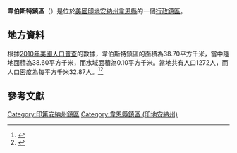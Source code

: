 {{noteTA
|G1=USState
|G2=地名
|G3=Unit
}}
{{Infobox settlement
|official_name            = 韋伯斯特鎮區
|native_name = Webster Township
|settlement_type          = [[行政鎮區|行政鎮區]]
|image_skyline            = 
|imagesize                = 
|image_map                = Map highlighting Webster Township, Wayne County, Indiana.svg
|mapsize                  = 250px
|pushpin_map  =USA Indiana
|pushpin_label = 韋伯斯特鎮區
|pushpin_label_position   = top
|pushpin_map_caption      = 韋伯斯特鎮區在印地安納州的位置
|subdivision_type         = [[世界政區索引|國家]]
|subdivision_type1        = [[美国州份|州份]]
|subdivision_type2        = [[印地安納州行政区划|縣]]
|subdivision_name         = [[美国|美国]]
|subdivision_name1        = [[印地安納州|印地安納州]]
|subdivision_name2        = [[韋恩縣_(印地安納州)|韋恩縣]]
|elevation_ft             = 1043
|elevation_m              = 318
|timezone                 = [[北美东部時區|北美东部時區]]
|area_total_km2           = 38.70
|area_land_km2            = 38.60
|area_water_km2           = 0.10
|area_total_sq_mi         = 
|area_land_sq_mi          = 
|area_water_sq_mi         = 
|population_as_of         = [[2010年美國人口普查|2010]]
|population_footnotes     = 
|population_total         = 1272
|population_density_km2   = auto
|population_density_sq_mi = auto
|utc_offset               = -5
|coordinates              = {{coord|39|53|53|N|84|57|18|W|type:city_region:US-AL_source:GNS-enwiki|display=inline,title}}
| coor_pinpoint           = 
| coordinates_footnotes   = 
|timezone_DST             = EDT
|utc_offset_DST           = -4
|postal_code_type         = [[美國郵區編號|郵區編號]]
|postal_code              = 
|area_code                = {{link-en|电话区号765|Area code 765|765}}
|blank_name = [[地名信息系统|GNIS ID]]
|blank_info = 454045
}}
'''韋伯斯特鎮區'''（{{lang-en|Webster Township}}）是位於[[美國|美國]][[印地安納州|印地安納州]][[韋恩縣_(印地安納州)|韋恩縣]]的一個[[行政鎮區|行政鎮區]]。

== 地方資料 ==
根據[[2010年美國人口普查|2010年美國人口普查]]的數據，韋伯斯特鎮區的面積為38.70平方千米，當中陸地面積為38.60平方千米，而水域面積為0.10平方千米。當地共有人口1272人，而人口密度為每平方千米32.87人。<ref name="GR8">{{cite web|url=http://factfinder2.census.gov|publisher=[[美国人口调查局|美国人口调查局]]|accessdate=2011-05-14|title=American FactFinder}}</ref><ref>{{cite web|url=https://www.citypopulation.de/en/usa/indiana/admin/|title=USA: Indiana (Counties and Townships) - City Population}}</ref>

== 參考文獻 ==
{{reflist}}

{{韋恩縣 (印地安納州)}}

{{DEFAULTSORT:Webster Township}}
[[Category:印第安納州鎮區|Category:印第安納州鎮區]]
[[Category:韋恩縣鎮區_(印地安納州)|Category:韋恩縣鎮區 (印地安納州)]]

{{Indiana-geo-stub}}